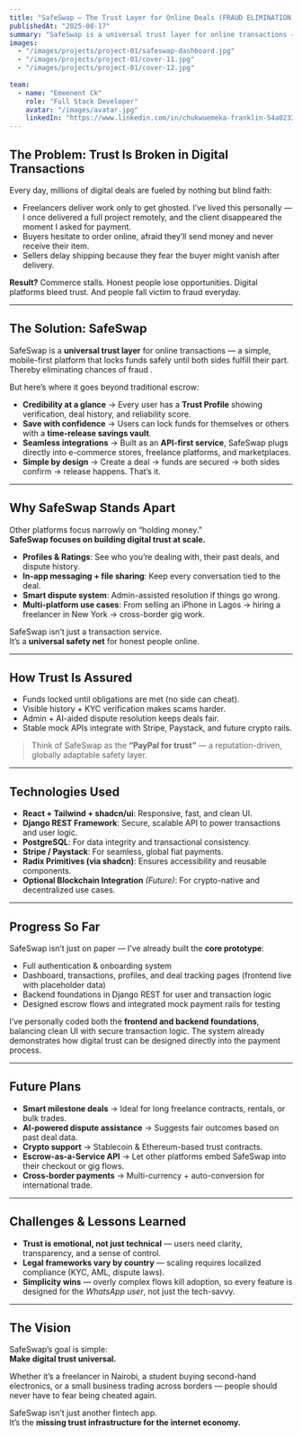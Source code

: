 ---
title: "SafeSwap — The Trust Layer for Online Deals (FRAUD ELIMINATION)"
publishedAt: "2025-08-17"
summary: "SafeSwap is a universal trust layer for online transactions — a mobile-first escrow and credibility platform designed to eliminate fraud and build digital trust at scale."
images:
  - "/images/projects/project-01/safeswap-dashboard.jpg"
  - "/images/projects/project-01/cover-11.jpg"
  - "/images/projects/project-01/cover-12.jpg"
  
team:
  - name: "Emeenent Ck"
    role: "Full Stack Developer"
    avatar: "/images/avatar.jpg"
    linkedIn: "https://www.linkedin.com/in/chukwuemeka-franklin-54a02334b/"
---

## The Problem: Trust Is Broken in Digital Transactions

Every day, millions of digital deals are fueled by nothing but blind faith:

- Freelancers deliver work only to get ghosted. I’ve lived this personally — I once delivered a full project remotely, and the client disappeared the moment I asked for payment.  
- Buyers hesitate to order online, afraid they’ll send money and never receive their item.  
- Sellers delay shipping because they fear the buyer might vanish after delivery.  

**Result?** Commerce stalls. Honest people lose opportunities. Digital platforms bleed trust. And people fall victim to fraud everyday.  

---

## The Solution: SafeSwap

SafeSwap is a **universal trust layer** for online transactions — a simple, mobile-first platform that locks funds safely until both sides fulfill their part. Thereby eliminating chances of fraud .

But here’s where it goes beyond traditional escrow:

- **Credibility at a glance** → Every user has a **Trust Profile** showing verification, deal history, and reliability score.  
- **Save with confidence** → Users can lock funds for themselves or others with a **time-release savings vault**.  
- **Seamless integrations** → Built as an **API-first service**, SafeSwap plugs directly into e-commerce stores, freelance platforms, and marketplaces.  
- **Simple by design** → Create a deal → funds are secured → both sides confirm → release happens. That’s it.  

---

## Why SafeSwap Stands Apart

Other platforms focus narrowly on “holding money.”  
**SafeSwap focuses on building digital trust at scale.**

- **Profiles & Ratings**: See who you’re dealing with, their past deals, and dispute history.  
- **In-app messaging + file sharing**: Keep every conversation tied to the deal.  
- **Smart dispute system**: Admin-assisted resolution if things go wrong.  
- **Multi-platform use cases**: From selling an iPhone in Lagos → hiring a freelancer in New York → cross-border gig work.  

SafeSwap isn’t just a transaction service.  
It’s a **universal safety net** for honest people online.  

---

## How Trust Is Assured

- Funds locked until obligations are met (no side can cheat).  
- Visible history + KYC verification makes scams harder.  
- Admin + AI-aided dispute resolution keeps deals fair.  
- Stable mock APIs integrate with Stripe, Paystack, and future crypto rails.  

> Think of SafeSwap as the **“PayPal for trust”** — a reputation-driven, globally adaptable safety layer.  

---

## Technologies Used
 - **React + Tailwind + shadcn/ui**: Responsive, fast, and clean UI.
 - **Django REST Framework**: Secure, scalable API to power transactions and user logic. 
 - **PostgreSQL**: For data integrity and transactional consistency.
 - **Stripe / Paystack**: For seamless, global fiat payments.  
 - **Radix Primitives (via shadcn)**: Ensures accessibility and reusable components. 
 - **Optional Blockchain Integration** *(Future)*: For crypto-native and decentralized use cases.

---

## Progress So Far

SafeSwap isn’t just on paper — I’ve already built the **core prototype**:  

- Full authentication & onboarding system  
- Dashboard, transactions, profiles, and deal tracking pages (frontend live with placeholder data)  
- Backend foundations in Django REST for user and transaction logic  
- Designed escrow flows and integrated mock payment rails for testing  

I’ve personally coded both the **frontend and backend foundations**, balancing clean UI with secure transaction logic. The system already demonstrates how digital trust can be designed directly into the payment process. 

---

## Future Plans

- **Smart milestone deals** → Ideal for long freelance contracts, rentals, or bulk trades.  
- **AI-powered dispute assistance** → Suggests fair outcomes based on past deal data.  
- **Crypto support** → Stablecoin & Ethereum-based trust contracts.  
- **Escrow-as-a-Service API** → Let other platforms embed SafeSwap into their checkout or gig flows.  
- **Cross-border payments** → Multi-currency + auto-conversion for international trade.  

---

## Challenges & Lessons Learned

- **Trust is emotional, not just technical** — users need clarity, transparency, and a sense of control.  
- **Legal frameworks vary by country** — scaling requires localized compliance (KYC, AML, dispute laws).  
- **Simplicity wins** — overly complex flows kill adoption, so every feature is designed for the *WhatsApp user*, not just the tech-savvy.  

---

## The Vision

SafeSwap’s goal is simple:  
**Make digital trust universal.**

Whether it’s a freelancer in Nairobi, a student buying second-hand electronics, or a small business trading across borders — people should never have to fear being cheated again.  

SafeSwap isn’t just another fintech app.  
It’s the **missing trust infrastructure for the internet economy.**  
